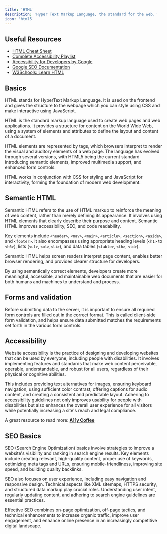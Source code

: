 ```yaml
---
title: 'HTML'
description: 'Hyper Text Markup Language, the standard for the web.'
icon: 'html5'
---
```


## Useful Resources

- [HTML Cheat Sheet](https://htmlcheatsheet.com/)
- [Complete Accessibility Playlist](https://youtube.com/playlist?list=PLNYkxOF6rcICWx0C9LVWWVqvHlYJyqw7g)
- [Accessibility for Developers by Google](https://web.dev/accessibility)
- [Google SEO Documentation](https://developers.google.com/search/docs)
- [W3Schools: Learn HTML](https://www.w3schools.com/html/html_intro.asp)

## Basics

HTML stands for HyperText Markup Language. It is used on the frontend and gives the structure to the webpage which
you can style using CSS and make interactive using JavaScript.

HTML is the standard markup language used to create web pages and web applications. It provides a structure for content
on the World Wide Web, using a system of elements and attributes to define the layout and content of a document.

HTML elements are represented by tags, which browsers interpret to render the visual and auditory elements of a web page.
The language has evolved through several versions, with HTML5 being the current standard introducing semantic elements,
improved multimedia support, and enhanced form controls.

HTML works in conjunction with CSS for styling and JavaScript for interactivity, forming the foundation of modern web
development.

## Semantic HTML

Semantic HTML refers to the use of HTML markup to reinforce the meaning of web content, rather than merely defining its
appearance. It involves using HTML elements that clearly describe their purpose and content. Semantic HTML improves
accessibility, SEO, and code readability.

Key elements include `<header>`, `<nav>`, `<main>`, `<article>`, `<section>`, `<aside>`, and `<footer>`. It also
encompasses using appropriate heading levels (`<h1>` to `<h6>`), lists (`<ul>`, `<ol>`,`<li>`), and data tables
(`<table>`, `<th>`, `<td>`).

Semantic HTML helps screen readers interpret page content, enables better browser rendering, and provides clearer
structure for developers.

By using semantically correct elements, developers create more meaningful, accessible, and
maintainable web documents that are easier for both humans and machines to understand and process.

## Forms and validation

Before submitting data to the server, it is important to ensure all required form controls are filled out in the correct
format. This is called client-side form validation, and helps ensure data submitted matches the requirements set forth in
the various form controls.

## Accessibility

Website accessibility is the practice of designing and developing websites that can be used by everyone, including people
with disabilities. It involves implementing features and standards that make web content perceivable, operable,
understandable, and robust for all users, regardless of their physical or cognitive abilities.

This includes providing text alternatives for images, ensuring keyboard navigation, using sufficient color contrast,
offering captions for audio content, and creating a consistent and predictable layout. Adhering to accessibility
guidelines not only improves usability for people with disabilities but also enhances the overall user experience for
all visitors while potentially increasing a site's reach and legal compliance.

A great resource to read more: **[A11y Coffee](https://a11y.coffee/)**

## SEO Basics

SEO (Search Engine Optimization) basics involve strategies to improve a website's visibility and ranking in search engine
results. Key elements include creating relevant, high-quality content, proper use of keywords, optimizing meta tags and
URLs, ensuring mobile-friendliness, improving site speed, and building quality backlinks.

SEO also focuses on user experience, including easy navigation and responsive design. Technical aspects like XML sitemaps,
HTTPS security, and structured data markup play crucial roles. Understanding user intent, regularly updating content,
and adhering to search engine guidelines are essential practices.

Effective SEO combines on-page optimization, off-page tactics, and technical enhancements to increase organic traffic,
improve user engagement, and enhance online presence in an increasingly competitive digital landscape.